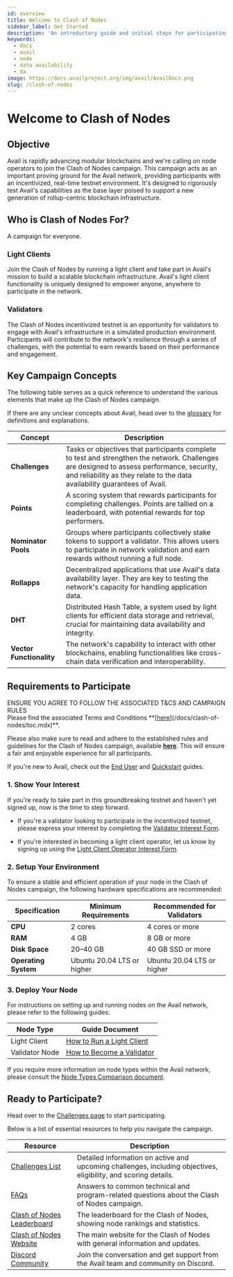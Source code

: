 ```yaml
---
id: overview
title: Welcome to Clash of Nodes
sidebar_label: Get Started
description: 'An introductory guide and initial steps for participating in the Clash of Nodes campaign.'
keywords:
  - docs
  - avail
  - node
  - data availability
  - da
image: https://docs.availproject.org/img/avail/AvailDocs.png
slug: /clash-of-nodes
---
```


# Welcome to Clash of Nodes

## Objective

Avail is rapidly advancing modular blockchains and we're calling on node operators to join the Clash of Nodes campaign. This campaign acts as an important proving ground for the Avail network, providing participants with an incentivized, real-time testnet environment. It's designed to rigorously test Avail's capabilities as the base layer poised to support a new generation of rollup-centric blockchain infrastructure.

## Who is Clash of Nodes For?

A campaign for everyone.

### Light Clients

Join the Clash of Nodes by running a light client and take part in Avail's mission to build a scalable blockchain infrastructure. Avail's light client functionality is uniquely designed to empower anyone, anywhere to participate in the network.

### Validators

The Clash of Nodes incentivized testnet is an opportunity for validators to engage with Avail's infrastructure in a simulated production environment. Participants will contribute to the network's resilience through a series of challenges, with the potential to earn rewards based on their performance and engagement.

## Key Campaign Concepts

The following table serves as a quick reference to understand the various elements that make up the Clash of Nodes campaign.

If there are any unclear concepts about Avail, head over to the [<ins>glossary</ins>](/docs/learn-about-avail/glossary.mdx) for definitions and explanations.

| Concept                  | Description                                                                                                                                                                                                              |
| ------------------------ | ------------------------------------------------------------------------------------------------------------------------------------------------------------------------------------------------------------------------ |
| **Challenges**           | Tasks or objectives that participants complete to test and strengthen the network. Challenges are designed to assess performance, security, and reliability as they relate to the data availability guarantees of Avail. |
| **Points**               | A scoring system that rewards participants for completing challenges. Points are tallied on a leaderboard, with potential rewards for top performers.                                                                    |
| **Nominator Pools**      | Groups where participants collectively stake tokens to support a validator. This allows users to participate in network validation and earn rewards without running a full node.                                         |
| **Rollapps**             | Decentralized applications that use Avail's data availability layer. They are key to testing the network's capacity for handling application data.                                                                       |
| **DHT**                  | Distributed Hash Table, a system used by light clients for efficient data storage and retrieval, crucial for maintaining data availability and integrity.                                                                |
| **Vector Functionality** | The network's capability to interact with other blockchains, enabling functionalities like cross-chain data verification and interoperability.                                                                           |

## Requirements to Participate

<Callout type="warning">
ENSURE YOU AGREE TO FOLLOW THE ASSOCIATED T&CS AND CAMPAIGN RULES<br/>
Please find the associated Terms and Conditions **[<ins>here</ins>](/docs/clash-of-nodes/toc.mdx)**.

Please also make sure to read and adhere to the established rules and guidelines for the Clash of Nodes campaign,
available **[<ins>here</ins>](/docs/clash-of-nodes/rules.mdx)**.
This will ensure a fair and enjoyable experience for all participants.
</Callout>

If you're new to Avail, check out the [<ins>End User</ins>](/docs/end-user-guide/accounts) and [<ins>Quickstart</ins>](/docs/build-with-avail/quickstart) guides.

### 1. Show Your Interest

If you're ready to take part in this groundbreaking testnet and haven't yet signed up, now is the time to step forward.

- If you're a validator looking to participate in the incentivized testnet, please express your interest by completing the
  [<ins>Validator Interest Form</ins>](https://docs.google.com/forms/d/e/1FAIpQLScvgXjSUmwPpUxf1s-MR2C2o5V79TSoud1dLPKVgeLiLFuyGQ/viewform).

- If you're interested in becoming a light client operator, let us know by signing up using the
  [<ins>Light Client Operator Interest Form</ins>](https://docs.google.com/forms/d/e/1FAIpQLSeL6aXqz6vBbYEgD1cZKaQ4vwbN2o3Rxys-wKTuKySVR-oS8g/viewform).

### 2. Setup Your Environment

To ensure a stable and efficient operation of your node in the Clash of Nodes campaign, the following hardware specifications are recommended:

| Specification        | Minimum Requirements       | Recommended for Validators |
| -------------------- | -------------------------- | -------------------------- |
| **CPU**              | 2 cores                    | 4 cores or more            |
| **RAM**              | 4 GB                       | 8 GB or more               |
| **Disk Space**       | 20–40 GB                   | 40 GB SSD or more          |
| **Operating System** | Ubuntu 20.04 LTS or higher | Ubuntu 20.04 LTS or higher |

### 3. Deploy Your Node

For instructions on setting up and running nodes on the Avail network, please refer to the following guides:

| Node Type      | Guide Document                                                                  |
| -------------- | ------------------------------------------------------------------------------- |
| Light Client   | [<ins>How to Run a Light Client</ins>](/docs/operate-a-node/run-a-light-client/0010-light-client) |
| Validator Node | [<ins>How to Become a Validator</ins>](/docs/operate-a-node/become-a-validator)           |

If you require more information on node types within the Avail network, please consult the
[<ins>Node Types Comparison document</ins>](/docs/operate-a-node/node-types).

## Ready to Participate?

Head over to the [<ins>Challenges page</ins>](/docs/clash-of-nodes/challenges) to start participating.

Below is a list of essential resources to help you navigate the campaign.

| Resource                                                                            | Description                                                                                                     |
| ----------------------------------------------------------------------------------- | --------------------------------------------------------------------------------------------------------------- |
| [<ins>Challenges List</ins>](/docs/clash-of-nodes/challenges.mdx#list-of-challenges) | Detailed information on active and upcoming challenges, including objectives, eligibility, and scoring details. |
| [<ins>FAQs</ins>](/docs/clash-of-nodes/faqs.mdx)                                     | Answers to common technical and program-related questions about the Clash of Nodes campaign.                    |
| [<ins>Clash of Nodes Leaderboard</ins>](http://leaderboard.availproject.org/)       | The leaderboard for the Clash of Nodes, showing node rankings and statistics.                                   |
| [<ins>Clash of Nodes Website</ins>](http://clash.availproject.org/)                 | The main website for the Clash of Nodes with general information and updates.                                   |
| [<ins>Discord Community</ins>](https://discord.com/invite/y6fHnxZQX8)               | Join the conversation and get support from the Avail team and community on Discord.                             |